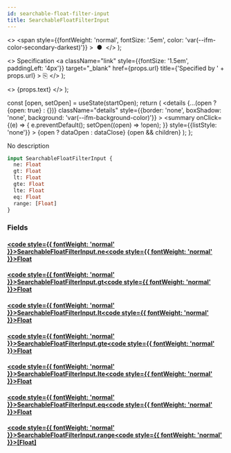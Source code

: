 ```yaml
---
id: searchable-float-filter-input
title: SearchableFloatFilterInput
---
```


  <>
    <span
      style={{fontWeight: 'normal', fontSize: '.5em', color: 'var(--ifm-color-secondary-darkest)'}}
    >
      &nbsp;●&nbsp;
    </span>
  </>
);

  <>
    Specification
    <a
      className="link"
      style={{fontSize: '1.5em', paddingLeft: '4px'}}
      target="_blank"
      href={props.url}
      title={'Specified by ' + props.url}
    >
      ⎘
    </a>
  </>
);

  <>
    <span className={props.class}>{props.text}</span>
  </>
);


  const [open, setOpen] = useState(startOpen);
  return (
    <details
      {...(open ? {open: true} : {})}
      className="details"
      style={{border: 'none', boxShadow: 'none', background: 'var(--ifm-background-color)'}}
    >
      <summary
        onClick={(e) => {
          e.preventDefault();
          setOpen((open) => !open);
        }}
        style={{listStyle: 'none'}}
      >
        {open ? dataOpen : dataClose}
      </summary>
      {open && children}
    </details>
  );
};

No description

```graphql
input SearchableFloatFilterInput {
  ne: Float
  gt: Float
  lt: Float
  gte: Float
  lte: Float
  eq: Float
  range: [Float]
}
```

### Fields

#### [<code style={{ fontWeight: 'normal' }}>SearchableFloatFilterInput.<b>ne</b></code>](#)<Bullet />[<code style={{ fontWeight: 'normal' }}><b>Float</b></code>](/docs/apis/graphql/types/scalars/float.mdx) <Badge class="badge badge--secondary " text="scalar"/>

#### [<code style={{ fontWeight: 'normal' }}>SearchableFloatFilterInput.<b>gt</b></code>](#)<Bullet />[<code style={{ fontWeight: 'normal' }}><b>Float</b></code>](/docs/apis/graphql/types/scalars/float.mdx) <Badge class="badge badge--secondary " text="scalar"/>

#### [<code style={{ fontWeight: 'normal' }}>SearchableFloatFilterInput.<b>lt</b></code>](#)<Bullet />[<code style={{ fontWeight: 'normal' }}><b>Float</b></code>](/docs/apis/graphql/types/scalars/float.mdx) <Badge class="badge badge--secondary " text="scalar"/>

#### [<code style={{ fontWeight: 'normal' }}>SearchableFloatFilterInput.<b>gte</b></code>](#)<Bullet />[<code style={{ fontWeight: 'normal' }}><b>Float</b></code>](/docs/apis/graphql/types/scalars/float.mdx) <Badge class="badge badge--secondary " text="scalar"/>

#### [<code style={{ fontWeight: 'normal' }}>SearchableFloatFilterInput.<b>lte</b></code>](#)<Bullet />[<code style={{ fontWeight: 'normal' }}><b>Float</b></code>](/docs/apis/graphql/types/scalars/float.mdx) <Badge class="badge badge--secondary " text="scalar"/>

#### [<code style={{ fontWeight: 'normal' }}>SearchableFloatFilterInput.<b>eq</b></code>](#)<Bullet />[<code style={{ fontWeight: 'normal' }}><b>Float</b></code>](/docs/apis/graphql/types/scalars/float.mdx) <Badge class="badge badge--secondary " text="scalar"/>

#### [<code style={{ fontWeight: 'normal' }}>SearchableFloatFilterInput.<b>range</b></code>](#)<Bullet />[<code style={{ fontWeight: 'normal' }}><b>[Float]</b></code>](/docs/apis/graphql/types/scalars/float.mdx) <Badge class="badge badge--secondary " text="list"/> <Badge class="badge badge--secondary " text="scalar"/>
